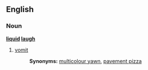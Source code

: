 ==English==

===Noun===
'''[[liquid]] [[laugh]]'''

# {{context|Australian English|jocular}} [[vomit]]
#:'''Synonyms:''' [[multicolour yawn]], [[pavement pizza]]